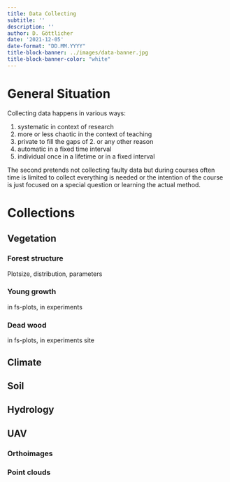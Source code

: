 ```yaml
---
title: Data Collecting
subtitle: ''
description: ''
author: D. Göttlicher
date: '2021-12-05'
date-format: "DD.MM.YYYY"
title-block-banner: ../images/data-banner.jpg
title-block-banner-color: "white"
---
```



# General Situation
Collecting data happens in various ways:

1. systematic in context of research 
2. more or less chaotic in the context of teaching
3. private to fill the gaps of 2. or any other reason
4. automatic in a fixed time interval
5. individual once in a lifetime or in a fixed interval

The second pretends not collecting faulty data but during courses often time is limited to collect everything is needed or the intention of the course is just focused on a special question or learning the actual method.

# Collections

## Vegetation

### Forest structure
Plotsize, distribution, parameters

### Young growth
in fs-plots, in experiments

### Dead wood
in fs-plots, in experiments site

## Climate

## Soil

## Hydrology

## UAV

### Orthoimages

### Point clouds

